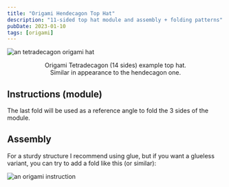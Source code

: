 ```yaml
---
title: "Origami Hendecagon Top Hat"
description: "11-sided top hat module and assembly + folding patterns"
pubDate: 2023-01-10
tags: [origami]
---
```



![an tetradecagon origami hat](/origami/hendecagon/thumbnail.webp)

<div style="text-align: center">
  Origami Tetradecagon (14 sides) example top hat. <br />
  Similar in appearance to the hendecagon one.
</div>

## Instructions (module)

<OrigamiCarousel
  origami="hendecagon-top-hat"
  images="/public/origami/instuctions/*/*"
/>

The last fold will be used as a reference angle to fold the 3 sides of the module.

## Assembly

For a sturdy structure I recommend using glue, but if you want a glueless variant, you can try to add a fold like this (or similar):

![an origami instruction](/origami/hendecagon/glueless-addition.svg)
